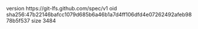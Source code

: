 version https://git-lfs.github.com/spec/v1
oid sha256:47b22146bafcc1079d685b6a46b1a7d4ff106dfd4e07262492afeb9878b5f537
size 3484
